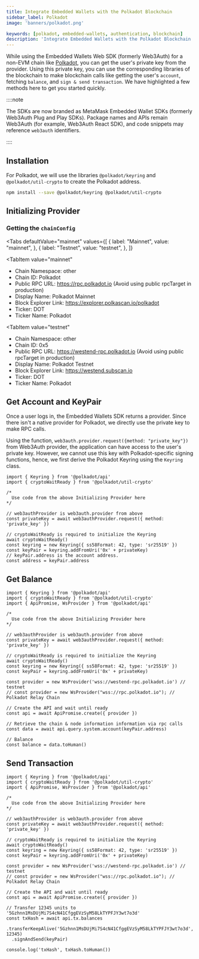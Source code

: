 ```yaml
---
title: Integrate Embedded Wallets with the Polkadot Blockchain
sidebar_label: Polkadot
image: 'banners/polkadot.png'

keywords: [polkadot, embedded-wallets, authentication, blockchain]
description: 'Integrate Embedded Wallets with the Polkadot Blockchain | Embedded Wallets'
---
```



While using the Embedded Wallets Web SDK (formerly Web3Auth) for a non-EVM chain like [Polkadot](https://www.polkadot.network/), you can get the user's private key from the provider. Using this private key, you can use the corresponding libraries of the blockchain to make blockchain calls like getting the user's `account`, fetching `balance`, and `sign & send transaction`. We have highlighted a few methods here to get you started quickly.

::::note

The SDKs are now branded as MetaMask Embedded Wallet SDKs (formerly Web3Auth Plug and Play SDKs). Package names and APIs remain Web3Auth (for example, Web3Auth React SDK), and code snippets may reference `web3auth` identifiers.

::::

## Installation

For Polkadot, we will use the libraries `@polkadot/keyring` and `@polkadot/util-crypto` to create the Polkadot address.

```bash npm2yarn
npm install --save @polkadot/keyring @polkadot/util-crypto
```

## Initializing Provider

### Getting the `chainConfig`

<Tabs
 defaultValue="mainnet"
  values={[
    { label: "Mainnet", value: "mainnet", },
    { label: "Testnet", value: "testnet", },
  ]}
>
<TabItem
  value="mainnet"
>

- Chain Namespace: other
- Chain ID: Polkadot
- Public RPC URL: https://rpc.polkadot.io (Avoid using public rpcTarget in production)
- Display Name: Polkadot Mainnet
- Block Explorer Link: https://explorer.polkascan.io/polkadot
- Ticker: DOT
- Ticker Name: Polkadot

</TabItem>

<TabItem
  value="testnet"
>

- Chain Namespace: other
- Chain ID: 0x5
- Public RPC URL: https://westend-rpc.polkadot.io (Avoid using public rpcTarget in production)
- Display Name: Polkadot Testnet
- Block Explorer Link: https://westend.subscan.io
- Ticker: DOT
- Ticker Name: Polkadot

</TabItem>
</Tabs>

## Get Account and KeyPair

Once a user logs in, the Embedded Wallets SDK returns a provider. Since there isn't a native provider for Polkadot, we directly use the private key to make RPC calls.

Using the function, `web3auth.provider.request({method: "private_key"})` from Web3Auth provider, the application can have access to the user's private key. However, we cannot use this key with Polkadot-specific signing functions, hence, we first derive the Polkadot Keyring using the `Keyring` class.

```tsx
import { Keyring } from '@polkadot/api'
import { cryptoWaitReady } from '@polkadot/util-crypto'

/*
  Use code from the above Initializing Provider here
*/

// web3authProvider is web3auth.provider from above
const privateKey = await web3authProvider.request({ method: 'private_key' })

// cryptoWaitReady is required to initialize the Keyring
await cryptoWaitReady()
const keyring = new Keyring({ ss58Format: 42, type: 'sr25519' })
const keyPair = keyring.addFromUri('0x' + privateKey)
// keyPair.address is the account address.
const address = keyPair.address
```

## Get Balance

```tsx
import { Keyring } from '@polkadot/api'
import { cryptoWaitReady } from '@polkadot/util-crypto'
import { ApiPromise, WsProvider } from '@polkadot/api'

/*
  Use code from the above Initializing Provider here
*/

// web3authProvider is web3auth.provider from above
const privateKey = await web3authProvider.request({ method: 'private_key' })

// cryptoWaitReady is required to initialize the Keyring
await cryptoWaitReady()
const keyring = new Keyring({ ss58Format: 42, type: 'sr25519' })
const keyPair = keyring.addFromUri('0x' + privateKey)

const provider = new WsProvider('wss://westend-rpc.polkadot.io') // testnet
// const provider = new WsProvider("wss://rpc.polkadot.io"); // Polkadot Relay Chain

// Create the API and wait until ready
const api = await ApiPromise.create({ provider })

// Retrieve the chain & node information information via rpc calls
const data = await api.query.system.account(keyPair.address)

// Balance
const balance = data.toHuman()
```

## Send Transaction

```tsx
import { Keyring } from '@polkadot/api'
import { cryptoWaitReady } from '@polkadot/util-crypto'
import { ApiPromise, WsProvider } from '@polkadot/api'

/*
  Use code from the above Initializing Provider here
*/

// web3authProvider is web3auth.provider from above
const privateKey = await web3authProvider.request({ method: 'private_key' })

// cryptoWaitReady is required to initialize the Keyring
await cryptoWaitReady()
const keyring = new Keyring({ ss58Format: 42, type: 'sr25519' })
const keyPair = keyring.addFromUri('0x' + privateKey)

const provider = new WsProvider('wss://westend-rpc.polkadot.io') // testnet
// const provider = new WsProvider("wss://rpc.polkadot.io"); // Polkadot Relay Chain

// Create the API and wait until ready
const api = await ApiPromise.create({ provider })

// Transfer 12345 units to '5Gzhnn1MsDUjMi7S4cN41CfggEVzSyM58LkTYPFJY3wt7o3d'
const txHash = await api.tx.balances
  .transferKeepAlive('5Gzhnn1MsDUjMi7S4cN41CfggEVzSyM58LkTYPFJY3wt7o3d', 12345)
  .signAndSend(keyPair)

console.log('txHash', txHash.toHuman())
```
